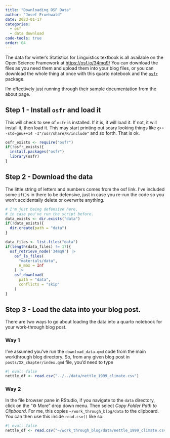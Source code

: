 ```yaml
---
title: "Downloading OSF Data"
author: "Josef Fruehwald"
date: 2023-01-17
categories:
  - osf
  - data download
code-tools: true
order: 04
---
```


The data for winter's Statistics for Linguistics textbook is all available on the Open Science Framework at <https://osf.io/34mq9/> You can download the files as you need them and upload them into your blog files, or you can download the whole thing at once with this quarto notebook and the [`osfr`](https://docs.ropensci.org/osfr/) package.

I'm effectively just running through their sample documentation from the about page.

## Step 1 - Install `osfr` and load it

This will check to see of `osfr` is installed. If it is, it will load it. If not, it will install it, then load it. This may start printing out scary looking things like `g++ -std=gnu++14 -I"/usr/share/R/include"` and so forth. That is ok.

```r
osfr_exists <- require("osfr")
if(!osfr_exists){
  install.packages("osfr")
  library(osfr)
}
```

## Step 2 - Download the data

The little string of letters and numbers comes from the osf link. I've included some `if()`s in there to be defensive, just in case you re-run the code so you won't accidentally delete or overwrite anything.

```r
# I'm just being defensive here,
# in case you've run the script before.
data_exists <- dir.exists("data")
if(!data_exists){
  dir.create(path = "data")
}
```

```r
data_files <- list.files("data")
if(length(data_files) != 17){
  osf_retrieve_node('34mq9') |> 
    osf_ls_files(
      "materials/data", 
      n_max = Inf
    ) |> 
    osf_download(
      path = "data",
      conflicts = "skip"
    )
}
```

## Step 3 - Load the data into your blog post.

There are two ways to go about loading the data into a quarto notebook for your work-through blog post.

### Way 1

I've assumed you've run the `download_data.qmd` code from the main workthrough blog directory. So, from any given blog post in `posts/XX_chapter/index.qmd` file, you'd need to type

```r
#| eval: false
nettle_df <- read.csv("../../data/nettle_1999_climate.csv")
```

### Way 2

In the file browser pane in RStudio, if you navigate to the `data` directory, click on the "⚙️ More" drop down menu. Then select *Copy Folder Path to Clipboard*. For me, this copies `~/work_through_blog/data` to the clipboard. You can then use this inside `read.csv()` like so:

```r
#| eval: false
nettle_df <- read.csv("~/work_through_blog/data/nettle_1999_climate.csv")
```
